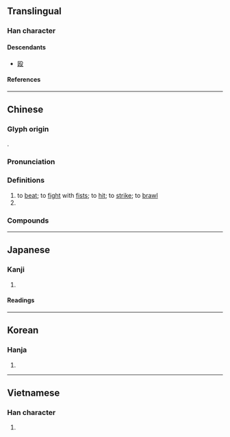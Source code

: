 {{also|殴}}
{{character info/new}}
==Translingual==
{{ja-forms|[[殴]]|[[殴]]|毆}}

===Han character===
{{Han char|rn=79|rad=殳|as=11|sn=15|four=77747|canj=SRHNE|ids=⿰區殳}}

====Descendants====
* [[殴]]

====References====
{{Han ref|kx=0587.150|dkj=16674|dj=0979.180|hdz=32165.040|uh=6BC6}}

----

==Chinese==
{{zh-forms|s=殴}}

===Glyph origin===
{{Han etym}}
{{Han compound|區|殳|t2=action|ls=psc|c1=p|c2=s}}.

===Pronunciation===
{{zh-pron
|m=ōu
|c=au2
|h=pfs=
|md=
|mn=qz,tw:ió/xm,zz:o͘/qz:o/qz,xm,zz:au
|mn_note=ió/o͘ - literary; o/au - vernacular
|w=
|mc=y
|oc=y
|cat=v,pn
}}

===Definitions===
{{zh-hanzi}}

# to [[beat]]; to [[fight]] with [[fist]]s; to [[hit]]; to [[strike]]; to [[brawl]]
# {{surname|lang=zh}}

===Compounds===
{{zh-der|互毆|凶毆|反目互毆|毆擊|毆斃|毆辱|毆打|毆氣|攢毆|毆傷|毆罵|群毆|鬥毆}}

----

==Japanese==
{{ja-kanji forms|殴|毆}}

===Kanji===
{{ja-kanji|grade=|rs=殳11|shin=殴}}

# {{defn|lang=ja|sort=殳11}}

====Readings====
{{ja-readings
|goon=う
|kanon=おう
|kun=なぐ-る, たた-く
}}

----

==Korean==

===Hanja===
{{ko-hanja|구}}

# {{defn|lang=ko|sort=殳11}}

----

==Vietnamese==

===Han character===
{{vi-readings|rs=殳11|reading=ẩu}}

# {{defn|lang=vi|sort=殳11}}

{{cln|vi|Han tu}}